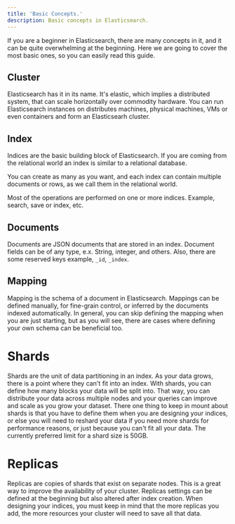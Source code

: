 ```yaml
---
title: 'Basic Concepts.'
description: Basic concepts in Elasticsearch.
---
```


If you are a beginner in Elasticsearch, there are many concepts in it, and it can be quite overwhelming at the beginning.
Here we are going to cover the most basic ones, so you can easily read this guide.

## Cluster

Elasticsearch has it in its name. It's elastic, which implies a distributed system, that can scale horizontally over commodity hardware. You can run Elasticsearch instances  on distributes machines, physical machines, VMs or even containers
and form an Elasticsearh cluster. 

## Index

Indices are the basic building block of Elasticsearch. If you are coming from the relational world
an index is similar to a relational database. 

You can create as many as you want, and each index can contain multiple documents or rows, as we call them in the relational world.

Most of the operations are performed on one or more indices. Example, search, save or index, etc.

## Documents

Documents are JSON documents that are stored in an index. Document fields can be of any type, e.x. String, integer, and others. Also, there are some reserved keys example, `_id`, `_index`.

## Mapping

Mapping is the schema of a document in Elasticsearch. Mappings can be defined manually, for fine-grain control, or inferred
by the documents indexed automatically. In general, you can skip defining the mapping when you are just starting, but as you will see, there are cases where defining your own schema can be beneficial too.

# Shards

Shards are the unit of data partitioning in an index. As your data grows, there is a point where they can't fit into an index. 
With shards, you can define how many blocks your data will be split into. That way, you can distribute your data across multiple nodes
and your queries can improve and scale as you grow your dataset.
There one thing to keep in mount about shards is that you have to define them when you are designing your indices, 
or else you will need to reshard your data if you need more shards for performance reasons, 
or just because you can't fit all your data. 
The currently preferred limit for a shard size is 50GB.

# Replicas

Replicas are copies of shards that exist on separate nodes. This is a great way to improve the availability of your cluster.
Replicas settings can be defined at the beginning but also altered after index creation. 
When designing your indices, you must keep in mind that the more replicas you add, the more resources your cluster will need to save
all that data. 
